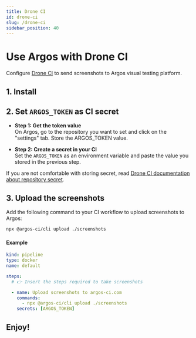 ```yaml
---
title: Drone CI
id: drone-ci
slug: /drone-ci
sidebar_position: 40
---
```



# Use Argos with Drone CI

Configure [Drone CI](https://www.drone.io/) to send screenshots to Argos visual testing platform.

## 1. Install

<InstallCliCommand />

## 2. Set `ARGOS_TOKEN` as CI secret

<WhyArgosToken />

- **Step 1: Get the token value**<br/>
  On Argos, go to the repository you want to set and click on the "settings" tab. Store the ARGOS_TOKEN value.

- **Step 2: Create a secret in your CI**<br/>
  Set the `ARGOS_TOKEN` as an environment variable and paste the value you stored in the previous step.

If you are not comfortable with storing secret, read [Drone CI documentation about repository secret](https://docs.drone.io/secret/repository/).

## 3. Upload the screenshots

Add the following command to your CI workflow to upload screenshots to Argos:

```sh
npx @argos-ci/cli upload ./screenshots
```

#### Example

```yml title=".drone.yml"
kind: pipeline
type: docker
name: default

steps:
  # 👉 Insert the steps required to take screenshots

  - name: Upload screenshots to argos-ci.com
    commands:
      - npx @argos-ci/cli upload ./screenshots
    secrets: [ARGOS_TOKEN]
```

<RepositoryExampleLink />

## Enjoy!

<Enjoy />
